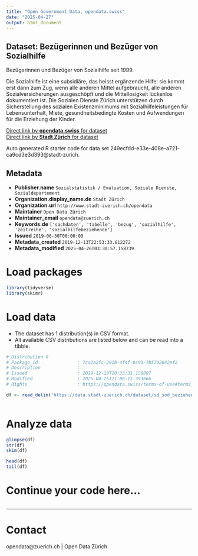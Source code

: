 ```yaml
---
title: "Open Government Data, opendata.swiss"
date: "2025-04-27"
output: html_document
---
```


## Dataset: Bezügerinnen und Bezüger von Sozialhilfe

Bezügerinnen und Bezüger von Sozialhilfe seit 1999. 

Die Sozialhilfe ist eine subsidiäre, das heisst ergänzende Hilfe: sie kommt erst dann zum Zug, wenn alle anderen Mittel aufgebraucht, alle anderen Sozialversicherungen ausgeschöpft und die Mittellosigkeit lückenlos dokumentiert ist. Die Sozialen Dienste Zürich unterstützen durch Sicherstellung des sozialen Existenzminimums mit Sozialhilfeleistungen für Lebensunterhalt, Miete, gesundheitsbedingte Kosten und Aufwendungen für die Erziehung der Kinder.

[Direct link by **opendata.swiss** for dataset](https://opendata.swiss/de/dataset/bezugerinnen-und-bezuger-von-sozialhilfe)<br>
[Direct link by **Stadt Zürich** for dataset](https://data.stadt-zuerich.ch/dataset/sd_sod_beziehende_sozialhilfe)

Auto generated R starter code for data set 249ecfdd-e33e-408e-a721-ca9cd3e3d393@stadt-zurich.

## Metadata

- **Publisher.name** `Sozialstatistik / Evaluation, Soziale Dienste, Sozialdepartement`
- **Organization.display_name.de** `Stadt Zürich`
- **Organization.url** `http://www.stadt-zuerich.ch/opendata`
- **Maintainer** `Open Data Zürich`
- **Maintainer_email** `opendata@zuerich.ch`
- **Keywords.de** `['sachdaten', 'tabelle', 'bezug', 'sozialhilfe', 'zeitreihe', 'sozialhilfebeziehende']`
- **Issued** `2019-06-30T00:00:00`
- **Metadata_created** `2019-12-13T22:53:33.812272`
- **Metadata_modified** `2025-04-26T03:30:57.158739`


# Load packages

```r

library(tidyverse)
library(skimr)

```

# Load data

-   The dataset has 1 distribution(s) in CSV format.
-   All available CSV distributions are listed below and can be read into a tibble.

```r

# Distribution 0
# Package_id               : 7ca2a2fc-291b-4f4f-8c93-7b5792842ef2
# Description              : 
# Issued                   : 2019-12-13T10:33:31.158897
# Modified                 : 2025-04-25T21:06:11.393666
# Rights                   : https://opendata.swiss/terms-of-use#terms_open

df <- read_delim('https://data.stadt-zuerich.ch/dataset/sd_sod_beziehende_sozialhilfe/download/sd_sod_beziehende_sozialhilfe.csv')



```

# Analyze data

```r

glimpse(df)
str(df)
skim(df)

head(df)
tail(df)

```

# Continue your code here...

```r

```

------------------------------------------------------------------------

# Contact

opendata@zuerich.ch | Open Data Zürich
